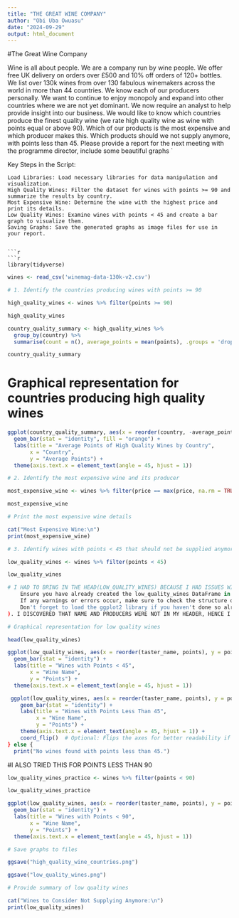 ```yaml
---
title: "THE GREAT WINE COMPANY"
author: "Obi Uba Owuasu"
date: "2024-09-29"
output: html_document
---
```


#The Great Wine Company

Wine is all about people. We are a company run by wine people. We offer free UK delivery on orders over £500 and 10% off orders of 120+ bottles. We list over 130k wines from over 130 fabulous winemakers across the world in more than 44 countries. We know each of our producers personally. We want to continue to enjoy monopoly and expand into other countries where we are not yet dominant. We now require an analyst to help provide insight into our business. We would like to know which countries produce the finest quality wine (we rate high quality wine as wine with points equal or above 90). Which of our products is the most expensive and which producer makes this. Which products should we not supply anymore, with points less than 45. Please provide a report for the next meeting with the programme director, include some beautiful graphs 
`

Key Steps in the Script:

    Load Libraries: Load necessary libraries for data manipulation and visualization.
    High Quality Wines: Filter the dataset for wines with points >= 90 and summarize the results by country.
    Most Expensive Wine: Determine the wine with the highest price and print its details.
    Low Quality Wines: Examine wines with points < 45 and create a bar graph to visualize them.
    Saving Graphs: Save the generated graphs as image files for use in your report.

```

```r
```r
library(tidyverse)
```
```r
wines <- read_csv('winemag-data-130k-v2.csv')
```
```r
# 1. Identify the countries producing wines with points >= 90
```

```r
high_quality_wines <- wines %>% filter(points >= 90)
```
```r
high_quality_wines
```

```r
country_quality_summary <- high_quality_wines %>%
  group_by(country) %>%
  summarise(count = n(), average_points = mean(points), .groups = 'drop')
```

```r
country_quality_summary
```
# Graphical representation for countries producing high quality wines

```r
ggplot(country_quality_summary, aes(x = reorder(country, -average_points), y = average_points)) +
  geom_bar(stat = "identity", fill = "orange") +
  labs(title = "Average Points of High Quality Wines by Country",
       x = "Country",
       y = "Average Points") +
  theme(axis.text.x = element_text(angle = 45, hjust = 1))
```
```r
# 2. Identify the most expensive wine and its producer
```

```r
most_expensive_wine <- wines %>% filter(price == max(price, na.rm = TRUE))
```
```r
most_expensive_wine
```
```r
# Print the most expensive wine details
```

```r
cat("Most Expensive Wine:\n")
print(most_expensive_wine)
```
```r

# 3. Identify wines with points < 45 that should not be supplied anymore
```

```r
low_quality_wines <- wines %>% filter(points < 45)
```
```r
low_quality_wines
```
```r
# I HAD TO BRING IN THE HEAD(LOW_QUALITY_WINES) BECAUSE I HAD ISSUES WITH THE IDENTITY. THE GUIDE ON CHAT GBT FOR RUNNING THE PROGRAM CODE HIGHLIGHTED AN ERROR IN IDENTITY. THE SUGGESTED CODE HAD NAME, POINTS ANS PRODUCER,SO THE PROGRAM KEPT THROWING THE IDENTITY ERROR. I GOOGLED FOR THE POSSIBLE CAUSE OF IDENTITY PROBLEM ON THE PROGRAM AND IT WAS SUGESTED THAT (
    Ensure you have already created the low_quality_wines DataFrame in your script with the proper filtering of wines with points less than 45 prior to executing this plotting snippet.
    If any warnings or errors occur, make sure to check the structure of your low_quality_wines DataFrame to confirm that the name, points, and producer columns exist and contain the expected data. Use head(low_quality_wines) to inspect the first few rows of the DataFrame.
    Don't forget to load the ggplot2 library if you haven't done so already by running library(ggplot2) before this block of code.
). I DISCOVERED THAT NAME AND PRODUCERS WERE NOT IN MY HEADER, HENCE I CHANGED THEM INTO TASTER_NAME AND COUNTRIES RESPECTIVELY, AND MY PROGRAM RAN. I WAS REALLY EXCITED FOR THIS SOLUTION. INDEED GOOGLE IS YOUR FRIEND.
```

```r
# Graphical representation for low quality wines
```
```r
head(low_quality_wines)
```


```r
ggplot(low_quality_wines, aes(x = reorder(taster_name, points), y = points, fill = country)) +
  geom_bar(stat = "identity") +
  labs(title = "Wines with Points < 45",
       x = "Wine Name",
       y = "Points") +
  theme(axis.text.x = element_text(angle = 45, hjust = 1))
```
```r
 ggplot(low_quality_wines, aes(x = reorder(taster_name, points), y = points, fill = country)) +
    geom_bar(stat = "identity") +
    labs(title = "Wines with Points Less Than 45",
         x = "Wine Name",
         y = "Points") +
    theme(axis.text.x = element_text(angle = 45, hjust = 1)) +
    coord_flip()  # Optional: Flips the axes for better readability if there are many wines
} else {
  print("No wines found with points less than 45.")
```
#I ALSO TRIED THIS FOR POINTS LESS THAN 90
```r
low_quality_wines_practice <- wines %>% filter(points < 90)
```

```r
low_quality_wines_practice
```
```r
ggplot(low_quality_wines, aes(x = reorder(taster_name, points), y = points, fill = country)) +
  geom_bar(stat = "identity") +
  labs(title = "Wines with Points < 90",
       x = "Wine Name",
       y = "Points") +
  theme(axis.text.x = element_text(angle = 45, hjust = 1))
```
```r
# Save graphs to files
```
```r
ggsave("high_quality_wine_countries.png")
```
```r
ggsave("low_quality_wines.png")
```
```r
# Provide summary of low quality wines
```
```r
cat("Wines to Consider Not Supplying Anymore:\n")
print(low_quality_wines)
```

